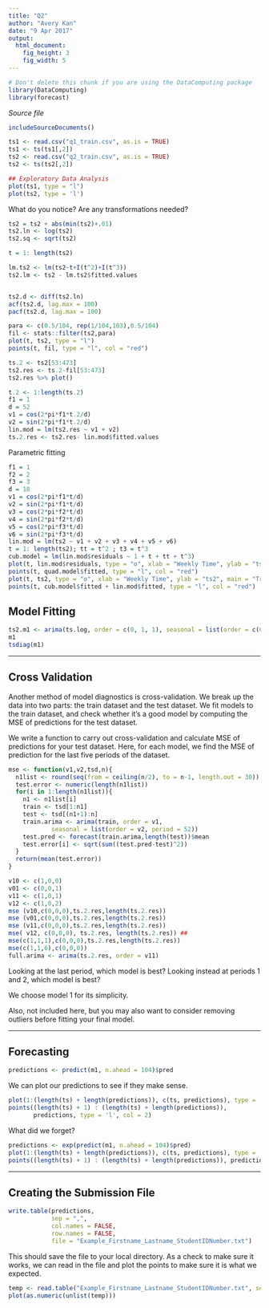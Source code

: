 ```yaml
---
title: "Q2"
author: "Avery Kan"
date: "9 Apr 2017"
output: 
  html_document:
    fig_height: 3
    fig_width: 5
---
```

<!-- Don't edit in between this line and the one below -->
```r
# Don't delete this chunk if you are using the DataComputing package
library(DataComputing)
library(forecast)
```
*Source file* 
```r
includeSourceDocuments()
```
<!-- Don't edit the material above this line -->
```r
ts1 <- read.csv("q1_train.csv", as.is = TRUE)
ts1 <- ts(ts1[,2])
ts2 <- read.csv("q2_train.csv", as.is = TRUE)
ts2 <- ts(ts2[,2])

## Exploratory Data Analysis
plot(ts1, type = "l")
plot(ts2, type = 'l')
```

What do you notice? Are any transformations needed?

```r
ts2 = ts2 + abs(min(ts2)+.01)
ts2.ln <- log(ts2)
ts2.sq <- sqrt(ts2)

t = 1: length(ts2)

lm.ts2 <- lm(ts2~t+I(t^2)+I(t^3))
ts2.lm <- ts2 - lm.ts2$fitted.values


ts2.d <- diff(ts2.ln)
acf(ts2.d, lag.max = 100)
pacf(ts2.d, lag.max = 100)

para <- c(0.5/104, rep(1/104,103),0.5/104)
fil <- stats::filter(ts2,para)
plot(t, ts2, type = "l")
points(t, fil, type = "l", col = "red")

ts.2 <- ts2[53:473]
ts2.res <- ts.2-fil[53:473]
ts2.res %>% plot()

t.2 <- 1:length(ts.2)
f1 = 1
d = 52
v1 = cos(2*pi*f1*t.2/d)
v2 = sin(2*pi*f1*t.2/d)
lin.mod = lm(ts2.res ~ v1 + v2)
ts.2.res <- ts2.res- lin.mod$fitted.values
```




Parametric fitting

```r
f1 = 1
f2 = 2
f3 = 3
d = 18
v1 = cos(2*pi*f1*t/d)
v2 = sin(2*pi*f1*t/d)
v3 = cos(2*pi*f2*t/d)
v4 = sin(2*pi*f2*t/d)
v5 = cos(2*pi*f3*t/d)
v6 = sin(2*pi*f3*t/d)
lin.mod = lm(ts2 ~ v1 + v2 + v3 + v4 + v5 + v6)
t = 1: length(ts2); tt = t^2 ; t3 = t^3
cub.model = lm(lin.mod$residuals ~ 1 + t + tt + t^3)
plot(t, lin.mod$residuals, type = "o", xlab = "Weekly Time", ylab = "ts2",main = "Trend Fit")
points(t, quad.model$fitted, type = "l", col = "red")
plot(t, ts2, type = "o", xlab = "Weekly Time", ylab = "ts2", main = "Trend and Seasonality")
points(t, cub.model$fitted + lin.mod$fitted, type = "l", col = "red")

```


## Model Fitting 

```r
ts2.m1 <- arima(ts.log, order = c(0, 1, 1), seasonal = list(order = c(0, 1, 1), period = 52))
m1
tsdiag(m1)
```

---

## Cross Validation

Another method of model diagnostics is cross-validation. We break up the data into two parts: the train dataset and the test dataset. We fit models to the train dataset, and check whether it's a good model by computing the MSE of predictions for the test dataset. 

We write a function to carry out cross-validation and calculate MSE of predictions for your test dataset. Here, for each model, we find the MSE of prediction for the last five periods of the dataset. 

```r
mse <- function(v1,v2,tsd,n){
  n1list <- round(seq(from = ceiling(n/2), to = n-1, length.out = 30))
  test.error <- numeric(length(n1list))
  for(i in 1:length(n1list)){
    n1 <- n1list[i]
    train <- tsd[1:n1]
    test <- tsd[(n1+1):n]
    train.arima <- arima(train, order = v1, 
            seasonal = list(order = v2, period = 52)) 
    test.pred <- forecast(train.arima,length(test))$mean
    test.error[i] <- sqrt(sum((test.pred-test)^2))
  }
  return(mean(test.error))
}

v10 <- c(1,0,0)
v01 <- c(0,0,1)
v11 <- c(1,0,1)
v12 <- c(1,0,2)
mse (v10,c(0,0,0),ts.2.res,length(ts.2.res)) 
mse (v01,c(0,0,0),ts.2.res,length(ts.2.res))
mse (v11,c(0,0,0),ts.2.res,length(ts.2.res))
mse( v12, c(0,0,0), ts.2.res, length(ts.2.res)) ##
mse(c(1,1,1),c(0,0,0),ts.2.res,length(ts.2.res))
mse(c(1,1,6),c(0,0,0))
full.arima <- arima(ts.2.res, order = v11)

```

Looking at the last period, which model is best?
Looking instead at periods 1 and 2, which model is best?

We choose model 1 for its simplicity. 

Also, not included here, but you may also want to consider removing outliers before fitting your final model.

---

## Forecasting

```r
predictions <- predict(m1, n.ahead = 104)$pred
```

We can plot our predictions to see if they make sense.

```r
plot(1:(length(ts) + length(predictions)), c(ts, predictions), type = 'l', col = 1)
points((length(ts) + 1) : (length(ts) + length(predictions)), 
       predictions, type = 'l', col = 2)
```


What did we forget?

```r
predictions <- exp(predict(m1, n.ahead = 104)$pred)
plot(1:(length(ts) + length(predictions)), c(ts, predictions), type = 'l', col = 1)
points((length(ts) + 1) : (length(ts) + length(predictions)), predictions, type = 'l', col = 2)
```


---

## Creating the Submission File

```r
write.table(predictions,
            sep = ",",
            col.names = FALSE,
            row.names = FALSE,
            file = "Example_Firstname_Lastname_StudentIDNumber.txt")

```

This should save the file to your local directory. As a check to make sure it works, we can read in the file and plot the points to make sure it is what we expected.

```r
temp <- read.table("Example_Firstname_Lastname_StudentIDNumber.txt", sep = ",")
plot(as.numeric(unlist(temp)))
```


